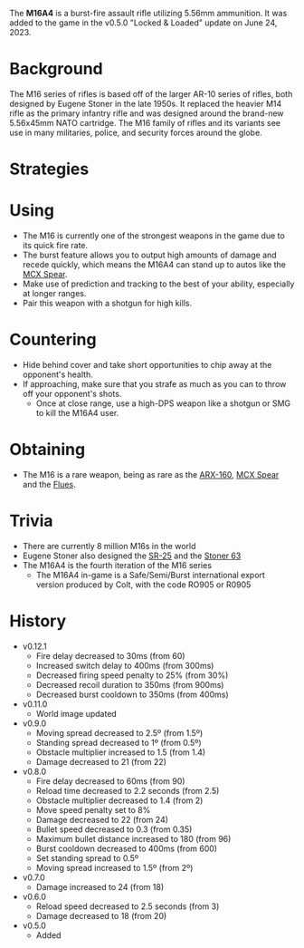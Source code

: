 The **M16A4** is a burst-fire assault rifle utilizing 5.56mm ammunition. It was added to the game in the v0.5.0 "Locked & Loaded" update on June 24, 2023.

# Background
The M16 series of rifles is based off of the larger AR-10 series of rifles, both designed by Eugene Stoner in the late 1950s. It replaced the heavier M14 rifle as the primary infantry rifle and was designed around the brand-new 5.56x45mm NATO cartridge. The M16 family of rifles and its variants see use in many militaries, police, and security forces around the globe.

# Strategies
# Using
- The M16 is currently one of the strongest weapons in the game due to its quick fire rate.
- The burst feature allows you to output high amounts of damage and recede quickly, which means the M16A4 can stand up to autos like the [MCX Spear](weapons/guns/mcx_spear).
- Make use of prediction and tracking to the best of your ability, especially at longer ranges.
- Pair this weapon with a shotgun for high kills.

# Countering
- Hide behind cover and take short opportunities to chip away at the opponent's health.
- If approaching, make sure that you strafe as much as you can to throw off your opponent's shots.
  - Once at close range, use a high-DPS weapon like a shotgun or SMG to kill the M16A4 user.

# Obtaining
- The M16 is a rare weapon, being as rare as the [ARX-160](/weapons/guns/arx160), [MCX Spear](/weapons/guns/mcx_spear) and the [Flues](/weapons/guns/flues).

# Trivia
- There are currently 8 million M16s in the world
- Eugene Stoner also designed the [SR-25](/weapons/guns/sr25) and the [Stoner 63](/weapons/guns/stoner_63)
- The M16A4 is the fourth iteration of the M16 series
  - The M16A4 in-game is a Safe/Semi/Burst international export version produced by Colt, with the code RO905 or R0905


# History
- v0.12.1
  - Fire delay decreased to 30ms (from 60)
  - Increased switch delay to 400ms (from 300ms)
  - Decreased firing speed penalty to 25% (from 30%)
  - Decreased recoil duration to 350ms (from 900ms)
  - Decreased burst cooldown to 350ms (from 400ms)
- v0.11.0
  - World image updated
- v0.9.0
  - Moving spread decreased to 2.5º (from 1.5º)
  - Standing spread decreased to 1º (from 0.5º)
  - Obstacle multiplier increased to 1.5 (from 1.4)
  - Damage decreased to 21 (from 22)
- v0.8.0
  - Fire delay decreased to 60ms (from 90)
  - Reload time decreased to 2.2 seconds (from 2.5)
  - Obstacle multiplier decreased to 1.4 (from 2)
  - Move speed penalty set to 8%
  - Damage decreased to 22 (from 24)
  - Bullet speed decreased to 0.3 (from 0.35)
  - Maximum bullet distance increased to 180 (from 96)
  - Burst cooldown decreased to 400ms (from 600)
  - Set standing spread to 0.5º 
  - Moving spread increased to 1.5º (from 2º)
- v0.7.0
  - Damage increased to 24 (from 18)
- v0.6.0
  - Reload speed decreased to 2.5 seconds (from 3)
  - Damage decreased to 18 (from 20)
- v0.5.0
   - Added
